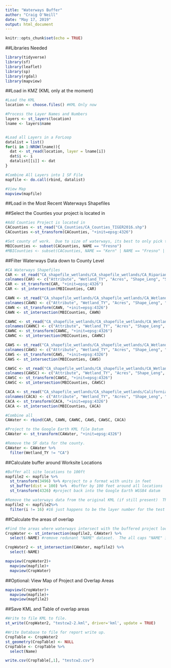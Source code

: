 ```yaml
---
title: "Waterways Buffer"
author: "Craig O'Neill"
date: "May 17, 2019"
output: html_document
---
```


```r
knitr::opts_chunk$set(echo = TRUE)
```

##Libraries Needed

```r
library(tidyverse)
library(sf)
library(leaflet)
library(sp)
library(rgdal)
library(mapview)
```

##Load in KMZ (KML only at the moment)


```r
#Load the KML
location <- choose.files() #KML Only now

#Process the Layer Names and Numbers
layers <- st_layers(location)
lname <- layers$name


#Load all Layers in a ForLoop
datalist = list()
for(i in 1:NROW(lname)){
  dat <- st_read(location, layer = lname[i])
  dat$i <- i
  datalist[[i]] <- dat
}

#Combine All Layers into 1 SF File
mapfile <- do.call(rbind, datalist)

#View Map
mapview(mapfile)
```

##Load in the Most Recent Waterways Shapefiles

##Select the Counties your project is located in


```r
#Add Counties Project is located in
CACounties <- st_read("CA_Counties/CA_Counties_TIGER2016.shp")
CACounties <-st_transform(CACounties, "+init=epsg:4326")

#Set county of work.  Due to size of waterways, its best to only pick the one county where the work is occuring.
MBICounties <- subset(CACounties, NAME == "Fresno")
#MBICounties <- subset(CACounties, NAME == "Kern" | NAME == "Fresno" | NAME == "Mariposa" | NAME == "Tulare" | NAME == "Kings" | NAME == "Madera" | NAME == "Merced")

```

##Filter Waterways Data down to County Level
```r
#CA Waterways Shapefiles
CAR <- st_read("CA_shapefile_wetlands/CA_shapefile_wetlands/CA_Riparian.shp") #CA_Riparian
colnames(CAR) <- c("Attribute", "Wetland_TY", "Acres", "Shape_Leng", "Shape_Area", "geometry")
CAR <- st_transform(CAR, "+init=epsg:4326")
CAR <- st_intersection(MBICounties, CAR)

CAWN <- st_read("CA_shapefile_wetlands/CA_shapefile_wetlands/CA_Wetlands_North.shp") #CA Wetlands North
colnames(CAWN) <- c("Attribute", "Wetland_TY", "Acres", "Shape_Leng", "Shape_Area", "geometry")
CAWN <- st_transform(CAWN, "+init=epsg:4326")
CAWN <- st_intersection(MBICounties, CAWN)

CAWNC <- st_read("CA_shapefile_wetlands/CA_shapefile_wetlands/CA_Wetlands_NorthCentral.shp") #CA Wetlands North Central
colnames(CAWNC) <- c("Attribute", "Wetland_TY", "Acres", "Shape_Leng", "Shape_Area", "geometry")
CAWNC <- st_transform(CAWNC, "+init=epsg:4326")
CAWNC <- st_intersection(MBICounties, CAWNC)

CAWS <- st_read("CA_shapefile_wetlands/CA_shapefile_wetlands/CA_Wetlands_South.shp") #CA Wetlands South
colnames(CAWS) <- c("Attribute", "Wetland_TY", "Acres", "Shape_Leng", "Shape_Area", "geometry")
CAWS <- st_transform(CAWS, "+init=epsg:4326")
CAWS <- st_intersection(MBICounties, CAWS)

CAWSC <- st_read("CA_shapefile_wetlands/CA_shapefile_wetlands/CA_Wetlands_SouthCentral.shp") #CA Wetlands South Central
colnames(CAWSC) <- c("Attribute", "Wetland_TY", "Acres", "Shape_Leng", "Shape_Area", "geometry")
CAWSC <- st_transform(CAWSC, "+init=epsg:4326")
CAWSC <- st_intersection(MBICounties, CAWSC)

CACA <- st_read("CA_shapefile_wetlands/CA_shapefile_wetlands/California.shp") #California
colnames(CACA) <- c("Attribute", "Wetland_TY", "Acres", "Shape_Leng", "Shape_Area", "geometry")
CACA <- st_transform(CACA, "+init=epsg:4326")
CACA <- st_intersection(MBICounties, CACA)

#Combine all
CAWater <- rbind(CAR, CAWN, CAWNC, CAWS, CAWSC, CACA)

#Project to the Google Earth KML file Datum
CAWater <- st_transform(CAWater, "+init=epsg:4326")

#Remove the SF data for the county.
CAWater <- CAWater %>% 
  filter(Wetland_TY != "CA")

```

##Calculate buffer around Worksite Locations

```r
#Buffer all site locations to 100ft
mapfile2 <- mapfile %>% 
  st_transform(3496) %>% #project to a format with units in feet
  st_buffer(dist = 100) %>%  #buffer by 100 feet around all locations
  st_transform(4326) #project back into the Google Earth WGS84 datum

#Remove the waterways data from the original KML (if still present)  The i number = folder number for the waterways.
mapfile2 <- mapfile2%>% 
  filter(i != 16) #16 just happens to be the layer number for the test file.  You'd need to look at the layers to figure out which is the waterways folder number.


```

##Calculate the areas of overlap

```r
#Find the areas where waterways intersect with the buffered project locations.
CropWater <- st_intersection(mapfile2, CAWater) %>% 
  select(-NAME) #remove redunant "NAME" dataset.  The all caps "NAME" is just the name of the county and is unneeded.  This is removed because when saving the KML it overwrites the location name with this NAME.

CropWater2 <- st_intersection(CAWater, mapfile2) %>% 
  select(-NAME)

mapview(CropWater2)+
  mapview(mapfile)+
  mapview(CropWater)
```

##Optional:  View Map of Project and Overlap Areas

```r
mapview(CropWater)+
  mapview(mapfile)+
  mapview(mapfile2)
```


##Save KML and Table of overlap areas

```r

#Write to file KML to file.
st_write(CropWater2, "testcw2-2.kml", driver='kml', update = TRUE)

#Write Database to file for report write up.
CropTable <- CropWater2
st_geometry(CropTable) <- NULL
CropTable <- CropTable %>% 
  select(Name)

write.csv(CropTable[,1], "testcw2.csv")

```



